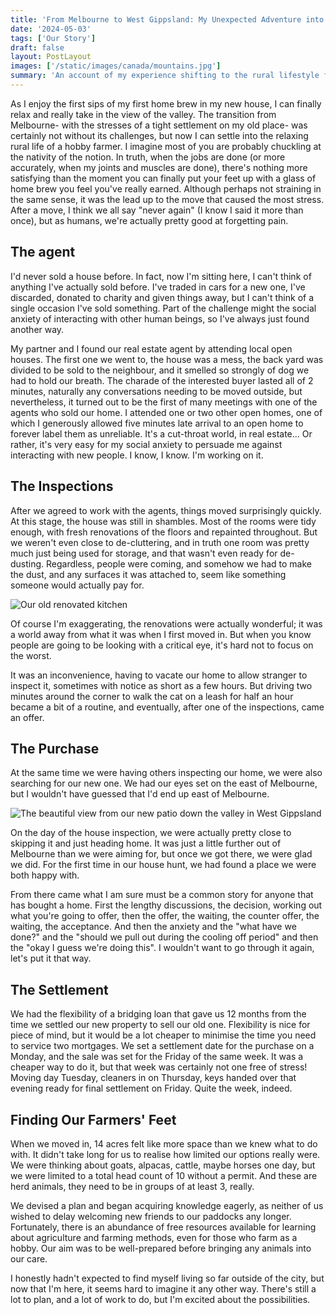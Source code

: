 ```yaml
---
title: 'From Melbourne to West Gippsland: My Unexpected Adventure into Hobby Farming'
date: '2024-05-03'
tags: ['Our Story']
draft: false
layout: PostLayout
images: ['/static/images/canada/mountains.jpg']
summary: 'An account of my experience shifting to the rural lifestyle from Melbourne to get started on a small hobby farm on a sloped property in the West of Gippsland.'
---
```


As I enjoy the first sips of my first home brew in my new house, I can finally relax and really take in the view of the valley. The transition from Melbourne- with the stresses of a tight settlement on my old place- was certainly not without its challenges, but now I can settle into the relaxing rural life of a hobby farmer. I imagine most of you are probably chuckling at the nativity of the notion. In truth, when the jobs are done (or more accurately, when my joints and muscles are done), there's nothing more satisfying than the moment you can finally put your feet up with a glass of home brew you feel you've really earned. Although perhaps not straining in the same sense, it was the lead up to the move that caused the most stress. After a move, I think we all say "never again" (I know I said it more than once), but as humans, we're actually pretty good at forgetting pain.

## The agent

I'd never sold a house before. In fact, now I'm sitting here, I can't think of anything I've actually sold before. I've traded in cars for a new one, I've discarded, donated to charity and given things away, but I can't think of a single occasion I've sold something. Part of the challenge might the social anxiety of interacting with other human beings, so I've always just found another way.

My partner and I found our real estate agent by attending local open houses. The first one we went to, the house was a mess, the back yard was divided to be sold to the neighbour, and it smelled so strongly of dog we had to hold our breath. The charade of the interested buyer lasted all of 2 minutes, naturally any conversations needing to be moved outside, but nevertheless, it turned out to be the first of many meetings with one of the agents who sold our home. I attended one or two other open homes, one of which I generously allowed five minutes late arrival to an open home to forever label them as unreliable. It's a cut-throat world, in real estate... Or rather, it's very easy for my social anxiety to persuade me against interacting with new people. I know, I know. I'm working on it.

## The Inspections

After we agreed to work with the agents, things moved surprisingly quickly. At this stage, the house was still in shambles. Most of the rooms were tidy enough, with fresh renovations of the floors and repainted throughout. But we weren't even close to de-cluttering, and in truth one room was pretty much just being used for storage, and that wasn't even ready for de-dusting. Regardless, people were coming, and somehow we had to make the dust, and any surfaces it was attached to, seem like something someone would actually pay for.

![Our old renovated kitchen](/static/images/unexpected-adventure/kitchen.jpg)

Of course I'm exaggerating, the renovations were actually wonderful; it was a world away from what it was when I first moved in. But when you know people are going to be looking with a critical eye, it's hard not to focus on the worst.

It was an inconvenience, having to vacate our home to allow stranger to inspect it, sometimes with notice as short as a few hours. But driving two minutes around the corner to walk the cat on a leash for half an hour became a bit of a routine, and eventually, after one of the inspections, came an offer.

## The Purchase

At the same time we were having others inspecting our home, we were also searching for our new one. We had our eyes set on the east of Melbourne, but I wouldn't have guessed that I'd end up east of Melbourne.

![The beautiful view from our new patio down the valley in West Gippsland](/static/images/unexpected-adventure/view.jpg)

On the day of the house inspection, we were actually pretty close to skipping it and just heading home. It was just a little further out of Melbourne than we were aiming for, but once we got there, we were glad we did. For the first time in our house hunt, we had found a place we were both happy with.

From there came what I am sure must be a common story for anyone that has bought a home. First the lengthy discussions, the decision, working out what you're going to offer, then the offer, the waiting, the counter offer, the waiting, the acceptance. And then the anxiety and the "what have we done?" and the "should we pull out during the cooling off period" and then the "okay I guess we're doing this". I wouldn't want to go through it again, let's put it that way.

## The Settlement

We had the flexibility of a bridging loan that gave us 12 months from the time we settled our new property to sell our old one. Flexibility is nice for piece of mind, but it would be a lot cheaper to minimise the time you need to service two mortgages. We set a settlement date for the purchase on a Monday, and the sale was set for the Friday of the same week. It was a cheaper way to do it, but that week was certainly not one free of stress! Moving day Tuesday, cleaners in on Thursday, keys handed over that evening ready for final settlement on Friday. Quite the week, indeed.

## Finding Our Farmers' Feet

When we moved in, 14 acres felt like more space than we knew what to do with. It didn't take long for us to realise how limited our options really were. We were thinking about goats, alpacas, cattle, maybe horses one day, but we were limited to a total head count of 10 without a permit. And these are herd animals, they need to be in groups of at least 3, really.

We devised a plan and began acquiring knowledge eagerly, as neither of us wished to delay welcoming new friends to our paddocks any longer. Fortunately, there is an abundance of free resources available for learning about agriculture and farming methods, even for those who farm as a hobby. Our aim was to be well-prepared before bringing any animals into our care.

I honestly hadn't expected to find myself living so far outside of the city, but now that I'm here, it seems hard to imagine it any other way. There's still a lot to plan, and a lot of work to do, but I'm excited about the possibilities.

